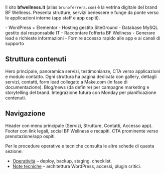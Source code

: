 Il sito **bfwellness.it** (alias `brunoferrera.com`) è la vetrina digitale del brand BF Wellness. Presenta strutture, servizi benessere e funge da ponte verso le applicazioni interne (app staff e app ospiti).

<Columns cols={2}>
  <Card title="Stack" icon="wordpress">
    - WordPress + Elementor  
    - Hosting gestito SiteGround  
    - Database MySQL gestito dal responsabile IT
  </Card>
  <Card title="Obiettivi" icon="bullseye">
    - Raccontare l’offerta BF Wellness  
    - Generare lead e richieste informazioni  
    - Fornire accesso rapido alle app e ai canali di supporto
  </Card>
</Columns>

## Struttura contenuti

<AccordionGroup>
  <Accordion title="Home page">
    Hero principale, panoramica servizi, testimonianze, CTA verso applicazioni e modulo contatto.
  </Accordion>
  <Accordion title="Pagine struttura">
    Ogni struttura ha pagina dedicata con gallery, dettagli servizi, contatti, form lead collegato a Make.com (in fase di documentazione).
  </Accordion>
  <Accordion title="Sezioni editoriali">
    Blog/news (da definire) per campagne marketing e storytelling del brand.
    Integrazione futura con Monday per pianificazione contenuti.
  </Accordion>
</AccordionGroup>

## Navigazione

<Checklist>
  <ChecklistItem>Header con menu principale (Servizi, Strutture, Contatti, Accesso app).</ChecklistItem>
  <ChecklistItem>Footer con link legali, social BF Wellness e recapiti.</ChecklistItem>
  <ChecklistItem>CTA prominente verso prenotazione/app ospiti.</ChecklistItem>
</Checklist>

Per le procedure operative e tecniche consulta le altre schede di questa sezione:

- [Operatività](operativita) – deploy, backup, staging, checklist.  
- [Note tecniche](note-tecniche) – architettura WordPress, accessi, plugin critici.
